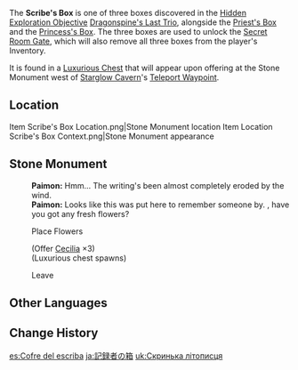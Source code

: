 {{Item Infobox
|id           = 100622
|image        = Item Box.png
|type         = Quest Items
|description  = A treasure box with a decorative pattern at the bottom. The ornamentation seems to be a part of a three-piece motif. Once the pattern is completed, a certain door may open.
"I yearn for those frosty skies to stand in flames and burn till there's no living soul in the world."

"I yearn for us to turn to dust carried by the wind so that we can find that [[Imunlaukr|outsider]] who abandoned the [[Princess of Sal Vindagnyr|princess]]."

"I yearn for the [[Durin|black dragon]] from the princess' dreams to engulf the land in a cloud of scarlet poison."

"For I am the last one. There's no need to keep watch any longer."

"I've heard of people who are building [[Khaenri'ah|a new nation without gods]]. Perhaps they'll have the power to stand against this world."
}}
The '''Scribe's Box''' is one of three boxes discovered in the [[Hidden Exploration Objective]] [[Dragonspine's Last Trio]], alongside the [[Priest's Box]] and the [[Princess's Box]]. The three boxes are used to unlock the [[Secret Room|Secret Room Gate]], which will also remove all three boxes from the player's Inventory.

It is found in a [[Luxurious Chest]] that will appear upon offering {{Item|Cecilia|20|x=3}} at the Stone Monument west of [[Starglow Cavern]]'s [[Teleport Waypoint]].

==Location==
<gallery>
Item Scribe's Box Location.png|Stone Monument location
Item Location Scribe's Box Context.png|Stone Monument appearance
</gallery>

==Stone Monument==
{{Dialogue Start}}
:'''Paimon:''' Hmm... The writing's been almost completely eroded by the wind.
:'''Paimon:''' Looks like this was put here to remember someone by. {{Traveler}}, have you got any fresh flowers?
:{{DIcon}} Place Flowers
:;(Offer [[Cecilia]] ×3)
:;(Luxurious chest spawns)
:{{DIcon}} Leave
{{Dialogue End}}

==Other Languages==
{{Other Languages
|en      = Scribe's Box
|zhs     = 记事者之匣
|zhs_rm  = Jìshì-zhě zhī Xiá
|zht     = 記事者之匣
|zht_rm  = Jìshì-zhě zhī Xiá
|zh_tl   = The Record Keeper's Box
|ja      = 記録者の箱
|ja_rm   = Kiroku-sha no Hako
|ja_tl   = The Record Keeper's Box
|ko      = 기록자의 함
|ko_rm   = Girokja-ui Ham
|ko_tl   = Chest Of Chronicler
|es      = Cofre del escriba
|es_tl   = Scribe's Chest
|fr      = Coffre du scribe
|fr_tl   = Scribe's Chest
|ru      = Шкатулка писаря
|ru_tl   = Scribe's Casket
|th      = Scribe's Box
|vi      = Chiếc Hộp Của Ký Giả
|vi_tl   = 
|de      = Schmuckkästchen des Archivars
|de_tl   = Jewelry Box of the Archivist
|id      = Kotak Penulis
|id_tl   = Writer's Box
|pt      = Caixa do Escrivão
|pt_tl   = 
|tr      = Katibin Kutusu
|tr_tl   = 
|it      = Scrigno dello scriba
|it_tl   = Scribe's Casket
}}

==Change History==
{{Change History|1.2}}

[[es:Cofre del escriba]]
[[ja:記録者の箱]]
[[uk:Скринька літописця]]